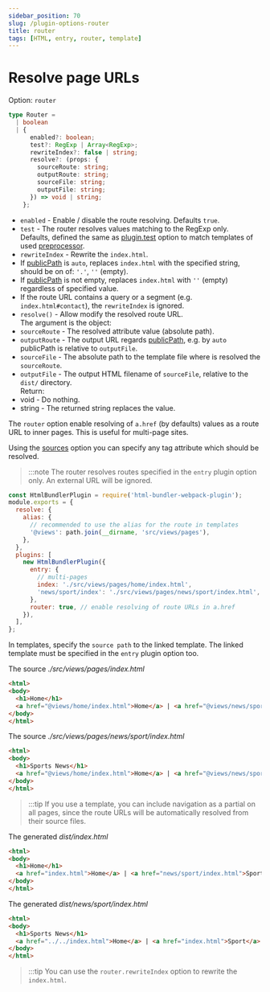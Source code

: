 ```yaml
---
sidebar_position: 70
slug: /plugin-options-router
title: router
tags: [HTML, entry, router, template]
---
```


# Resolve page URLs

Option: `router`


```ts
type Router =
  | boolean
  | {
      enabled?: boolean;
      test?: RegExp | Array<RegExp>;
      rewriteIndex?: false | string;
      resolve?: (props: {
        sourceRoute: string;
        outputRoute: string;
        sourceFile: string;
        outputFile: string;
      }) => void | string;
    };
```

- `enabled` - Enable / disable the route resolving. Defaults `true`.
- `test` - The router resolves values matching to the RegExp only.\
Defaults, defined the same as [plugin.test](#option-test) option to match templates of used [preprocessor](#option-preprocessor).
- `rewriteIndex` - Rewrite the `index.html`.
 - If [publicPath](#webpack-option-output-publicpath) is `auto`, replaces `index.html` with the specified string, should be on of: `'.'`, `''` (empty).
 - If [publicPath](#webpack-option-output-publicpath) is not empty, replaces `index.html` with `''` (empty) regardless of specified value.
 - If the route URL contains a query or a segment (e.g. `index.html#contact`), the `rewriteIndex` is ignored.
- `resolve()` - Allow modify the resolved route URL.\
The argument is the object:
 - `sourceRoute` - The resolved attribute value (absolute path).
 - `outputRoute` - The output URL regards [publicPath](#webpack-option-output-publicpath), e.g. by `auto` publicPath is relative to `outputFile`.
 - `sourceFile` - The absolute path to the template file where is resolved the `sourceRoute`.
 - `outputFile` - The output HTML filename of `sourceFile`, relative to the `dist/` directory.\
Return:
- void - Do nothing.
- string - The returned string replaces the value.

The `router` option enable resolving of `a.href` (by defaults) values as a route URL to inner pages.
This is useful for multi-page sites.

Using the [sources](#loader-option-sources) option you can specify any tag attribute which should be resolved.

> :::note
> The router resolves routes specified in the `entry` plugin option only. An external URL will be ignored.


```js
const HtmlBundlerPlugin = require('html-bundler-webpack-plugin');
module.exports = {
  resolve: {
    alias: {
      // recommended to use the alias for the route in templates
      '@views': path.join(__dirname, 'src/views/pages'),
    },
  },
  plugins: [
    new HtmlBundlerPlugin({
      entry: {
        // multi-pages
        index: './src/views/pages/home/index.html',
        'news/sport/index': './src/views/pages/news/sport/index.html',
      },
      router: true, // enable resolving of route URLs in a.href
    }),
  ],
};
```

In templates, specify the `source path` to the linked template.
The linked template must be specified in the `entry` plugin option too.

The source _./src/views/pages/index.html_
```html
<html>
<body>
  <h1>Home</h1>
  <a href="@views/home/index.html">Home</a> | <a href="@views/news/sport/index.html">Sport</a>
</body>
</html>
```

The source _./src/views/pages/news/sport/index.html_
```html
<html>
<body>
  <h1>Sports News</h1>
  <a href="@views/home/index.html">Home</a> | <a href="@views/news/sport/index.html">Sport</a>
</body>
</html>
```

> :::tip
> If you use a template, you can include navigation as a partial on all pages,
> since the route URLs will be automatically resolved from their source files.

The generated _dist/index.html_

```html
<html>
<body>
  <h1>Home</h1>
  <a href="index.html">Home</a> | <a href="news/sport/index.html">Sport</a>
</body>
</html>
```

The generated _dist/news/sport/index.html_

```html
<html>
<body>
  <h1>Sports News</h1>
  <a href="../../index.html">Home</a> | <a href="index.html">Sport</a>
</body>
</html>
```

> :::tip
> You can use the `router.rewriteIndex` option to rewrite the `index.html`.
